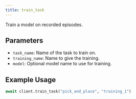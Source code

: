 ```yaml
---
title: train_task
---
```


Train a model on recorded episodes.

## Parameters

- `task_name`: Name of the task to train on.
- `training_name`: Name to give the training.
- `model`: Optional model name to use for training.

## Example Usage

```python
await client.train_task("pick_and_place", "training_1")
``` 